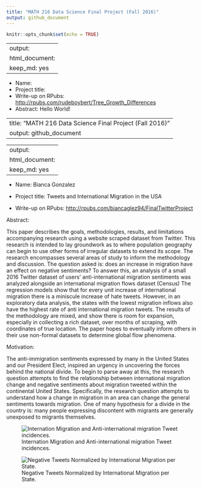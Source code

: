 ```yaml
---
title: "MATH 216 Data Science Final Project (Fall 2016)"
output: github_document
---
```


```r
knitr::opts_chunk$set(echo = TRUE)
```

---
output: 
  html_document: 
    keep_md: yes
---


* Name: 
* Project title:
* Write-up on RPubs: <http://rpubs.com/rudeboybert/Tree_Growth_Differences>
* Abstract: Hello World!




---
title: "MATH 216 Data Science Final Project (Fall 2016)"
output: github_document
---
---
output: 
html_document: 
keep_md: yes
---

* Name: Bianca Gonzalez

* Project title: Tweets and International Migration in the USA

* Write-up on RPubs: <http://rpubs.com/biancaglez94/FinalTwitterProject>

Abstract: 

This paper describes the goals, methodologies, results, and limitations accompanying research using a website scraped dataset from Twitter. This research is intended to lay groundwork as to where population geography can begin to use other forms of irregular datasets to extend its scope. The research encompasses several areas of study to inform the methodology and discussion. The question asked is: does an increase in migration have an effect on negative sentiments? To answer this, an analysis of a small 2016 Twitter dataset of users’ anti-international migration sentiments was analyzed alongside an international migration flows dataset (Census) The regression models show that for every unit increase of international migration there is a miniscule increase of hate tweets. However, in an exploratory data analysis, the states with the lowest migration inflows also have the highest rate of anti international migration tweets. The results of the methodology are mixed, and show there is room for expansion, especially in collecting a rich dataset, over months of scraping, with coordinates of true location. The paper hopes to eventually inform others in their use non-formal datasets to determine global flow phenomena.  


Motivation:

The anti-immigration sentiments expressed by many in the United States and our President Elect, inspired an urgency in uncovering the forces behind the national divide. To begin to parse away at this, the research question attempts to find the relationship between international migration change and negative sentiments about migration tweeted within the continental United States. Specifically, the research question attempts to understand how a change in migration in an area can change the general sentiments towards migration. One of many hypothesis for a divide in the country is: many people expressing discontent with migrants are generally unexposed to migrants themselves.

![Internation Migration and Anti-international migration Tweet incidences.](screen1.png)

![Negative Tweets Normalized by International Migration per State.](screen2.png) 
